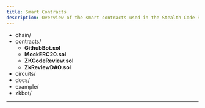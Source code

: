 ```yaml
---
title: Smart Contracts
description: Overview of the smart contracts used in the Stealth Code Reviews project.
---
```


<FileTree>

- chain/
 - contracts/
   - **GithubBot.sol**
   - **MockERC20.sol**
   - **ZKCodeReview.sol**
   - **ZkReviewDAO.sol**
- circuits/
- docs/
- example/
- zkbot/

</FileTree>

---
